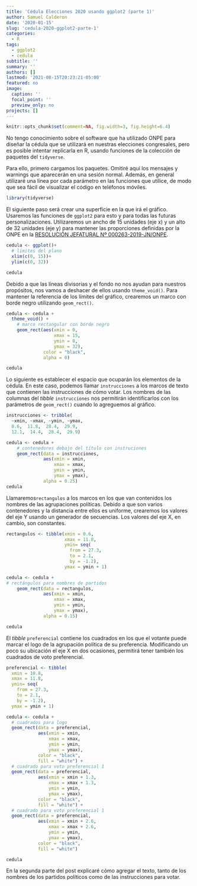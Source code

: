 ```yaml
---
title: 'Cédula Elecciones 2020 usando ggplot2 (parte 1)'
author: Samuel Calderon
date: '2020-01-15'
slug: 'cedula-2020-ggplot2-parte-1'
categories:
  - R
tags:
  - ggplot2
  - cedula
subtitle: ''
summary: ''
authors: []
lastmod: '2021-08-15T20:23:21-05:00'
featured: no
image:
  caption: ''
  focal_point: ''
  preview_only: no
projects: []
---
```


```r
knitr::opts_chunk$set(comment=NA, fig.width=3, fig.height=6.4)
```


No tengo conocimiento sobre el software que ha utilizado ONPE para diseñar la cédula que se utilizará en nuestras elecciones congresales, pero es posible intentar replicarla en R, usando funciones de la colección de paquetes del `tidyverse`. 

Para ello, primero cargamos los paquetes.  Omitiré aquí los mensajes y warnings que aparecerán en una sesión normal. Además, en general utilizaré una línea por cada parámetro en las funciones que utilice, de modo que sea fácil de visualizar el código en teléfonos móviles. 

```r
library(tidyverse)
```


El siguiente paso será crear una superficie en la que irá el gráfico. Usaremos las funciones de `ggplot2` para esto y para todas las futuras personalizaciones. Utilizaremos un ancho de 15 unidades (eje x) y un alto de 32 unidades (eje y) para mantener las proporciones definidas por la ONPE en la [RESOLUCIÓN JEFATURAL Nº 000263-2019-JN/ONPE](https://busquedas.elperuano.pe/normaslegales/aprueban-modelos-definitivos-de-cedulas-de-sufragio-para-vot-resolucion-jefatural-n-000263-2019-jnonpe-1835783-1/).

```r
cedula <- ggplot()+
  # límites del plano
  xlim(c(0, 15))+
  ylim(c(0, 32))

cedula
```

Debido a que las líneas divisorias y el fondo no nos ayudan para nuestros propósitos, nos vamos a deshacer de ellos usando `theme_void()`. Para mantener la referencia de los límites del gráfico, crearemos un marco con borde negro utilizando `geom_rect()`.

```r
cedula <- cedula +
  theme_void() +
    # marco rectangular con borde negro
    geom_rect(aes(xmin = 0, 
                  xmax = 15, 
                  ymin = 0, 
                  ymax = 32), 
              color = "black", 
              alpha = 0)

cedula
```

Lo siguiente es establecer el espacio que ocuparán los elementos de la cédula. En este caso, podemos llamar `instrucciones` a los marcos de texto que contienen las instrucciones de cómo votar. Los nombres de las columnas del *tibble* `instrucciones` nos permitirán identificarlos con los parámetros de `geom_rect()` cuando lo agreguemos al gráfico.

```r
instrucciones <- tribble(
  ~xmin, ~xmax, ~ymin, ~ymax,
  0.6,  11.8,  28.4,  29.9,
  12.1,  14.4,  28.4,  29.9)

cedula <- cedula +
    # contenedores debajo del título con instruciones
    geom_rect(data = instrucciones, 
              aes(xmin = xmin, 
                  xmax = xmax,
                  ymin = ymin, 
                  ymax = ymax), 
              alpha = 0.25)
cedula

```

Llamaremos`rectangulos` a los marcos en los que van contenidos los nombres de las agrupaciones políticas. Debido a que son varios contenedores y la distancia entre ellos es uniforme, crearemos los valores del eje Y usando un generador de secuencias. Los valores del eje X, en cambio, son constantes.

```r
rectangulos <- tibble(xmin = 0.6, 
                      xmax = 11.8, 
                      ymin= seq(
                        from = 27.3, 
                        to = 2.1, 
                        by = -1.2), 
                      ymax = ymin + 1)

cedula <- cedula +
# rectángulos para nombres de partidos
    geom_rect(data = rectangulos, 
              aes(xmin = xmin, 
                  xmax = xmax,
                  ymin = ymin, 
                  ymax = ymax), 
              alpha = 0.15)

cedula
```


El *tibble* `preferencial` contiene los cuadrados en los que el votante puede marcar el logo de la agrupación política de su preferencia. Modificando un poco su ubicación el eje X en dos ocasiones, permitirá tener también los cuadrados de voto preferencial.

```r
preferencial <- tibble(
  xmin = 10.8, 
  xmax = 11.8, 
  ymin= seq(
    from = 27.3, 
    to = 2.1, 
    by = -1.2), 
  ymax = ymin + 1)

cedula <- cedula +
  # cuadrados para logo 
  geom_rect(data = preferencial, 
            aes(xmin = xmin, 
                xmax = xmax,
                ymin = ymin, 
                ymax = ymax), 
            color = "black", 
            fill = "white") +
  # cuadrado para voto preferencial 1
  geom_rect(data = preferencial, 
            aes(xmin = xmin + 1.3, 
                xmax = xmax + 1.3,
                ymin = ymin, 
                ymax = ymax), 
            color = "black", 
            fill = "white") +
  # cuadrado para voto preferencial 1
  geom_rect(data = preferencial, 
            aes(xmin = xmin + 2.6, 
                xmax = xmax + 2.6,
                ymin = ymin, 
                ymax = ymax), 
            color = "black", 
            fill = "white")

cedula
```

En la segunda parte del post explicaré cómo agregar el texto, tanto de los nombres de los partidos políticos como de las instrucciones para votar. 